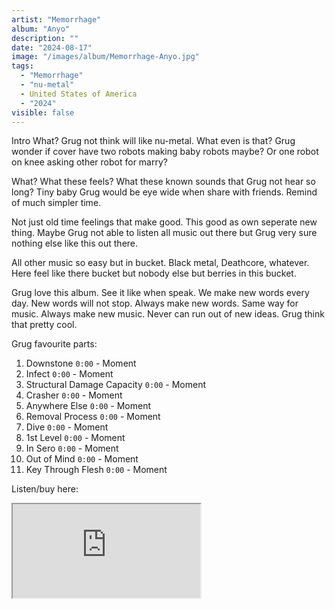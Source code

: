 ```yaml
---
artist: "Memorrhage"
album: "Anyo"
description: ""
date: "2024-08-17"
image: "/images/album/Memorrhage-Anyo.jpg"
tags:
  - "Memorrhage"
  - "nu-metal"
  - United States of America
  - "2024"
visible: false
---
```


Intro
What? Grug not think will like nu-metal. What even is that?
Grug wonder if cover have two robots making baby robots maybe? Or one robot on knee asking other robot for marry?

What? What these feels? What these known sounds that Grug not hear so long? Tiny baby Grug would be eye wide when share with friends. Remind of much simpler time.

Not just old time feelings that make good. This good as own seperate new thing. Maybe Grug not able to listen all music out there but Grug very sure nothing else like this out there.

All other music so easy but in bucket. Black metal, Deathcore, whatever. Here feel like there bucket but nobody else but berries in this bucket.

Grug love this album. See it like when speak. We make new words every day. New words will not stop. Always make new words. Same way for music. Always make new music. Never can run out of new ideas. Grug think that pretty cool.

Grug favourite parts:

1. Downstone `0:00` - Moment
2. Infect `0:00` - Moment
3. Structural Damage Capacity `0:00` - Moment
4. Crasher `0:00` - Moment
5. Anywhere Else `0:00` - Moment
6. Removal Process `0:00` - Moment
7. Dive `0:00` - Moment
8. 1st Level `0:00` - Moment
9. In Sero `0:00` - Moment
10. Out of Mind `0:00` - Moment
11. Key Through Flesh `0:00` - Moment

Listen/buy here:

<iframe
  src="https://ampwall.com/services/PlayerCard/v1/content?albumId=0668c8ef-ed05-4b5f-99df-b59ca938ad52&amp;controlStyle=persistent&amp;playerWidth=550"
  style={{ border: "0", width: "550px", height: "700px" }}
/>
